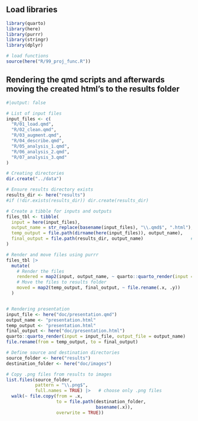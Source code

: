 ## Load libraries

```r
library(quarto)
library(here)
library(purrr)
library(stringr)
library(dplyr)

# load functions
source(here("R/99_proj_func.R"))
```

## Rendering the qmd scripts and afterwards moving the created html's to the results folder

```r
#|output: false

# List of input files
input_files <- c(
  "R/01_load.qmd",
  "R/02_clean.qmd",
  "R/03_augment.qmd",
  "R/04_describe.qmd",
  "R/05_analysis_1.qmd",
  "R/06_analysis_2.qmd",
  "R/07_analysis_3.qmd"
)

# Creating directories
dir.create("../data")

# Ensure results directory exists
results_dir <- here("results")
#if (!dir.exists(results_dir)) dir.create(results_dir)

# Create a tibble for inputs and outputs
files_tbl <- tibble(
  input = here(input_files),
  output_name = str_replace(basename(input_files), "\\.qmd$", ".html"), # Replace .qmd with .html
  temp_output = file.path(dirname(here(input_files)), output_name),    # Temporary location
  final_output = file.path(results_dir, output_name)                  # Final destination
)

# Render and move files using purrr
files_tbl |> 
  mutate(
    # Render the files
    rendered = map2(input, output_name, ~ quarto::quarto_render(input = .x, output_file = .y)),
    # Move the files to results folder
    moved = map2(temp_output, final_output, ~ file.rename(.x, .y))
  )


# Rendering presentation
input_file <- here("doc/presentation.qmd")
output_name <- "presentation.html"
temp_output <- "presentation.html"
final_output <- here("doc/presentation.html")
quarto::quarto_render(input = input_file, output_file = output_name)
file.rename(from = temp_output, to = final_output)


```

```r
# Define source and destination directories
source_folder <- here("results")  
destination_folder <- here("doc/images")

# Copy .png files from results to images
list.files(source_folder, 
           pattern = "\\.png$", 
           full.names = TRUE) |>   # choose only .png files
  walk(~ file.copy(from = .x, 
                   to = file.path(destination_folder, 
                                  basename(.x)), 
                   overwrite = TRUE))
```
